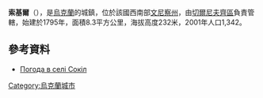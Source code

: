 {{coord|48|28|58|N|28|9|23|E|scale:30000|display=title}}

'''索基爾'''（{{lang-uk|Сокіл}}），是[[烏克蘭|烏克蘭]]的城鎮，位於該國西南部[[文尼察州|文尼察州]]，由[[切爾尼夫齊區|切爾尼夫齊區]]負責管轄，始建於1795年，面積8.3平方公里，海拔高度232米，2001年人口1,342。

==參考資料==
* [http://weather.in.ua/ua/vinnickaja/24364 Погода в селі Сокіл] {{Wayback|url=http://weather.in.ua/ua/vinnickaja/24364 |date=20170202045128 }}

{{Ukraine-geo-stub}}
[[Category:烏克蘭城市|Category:烏克蘭城市]]
